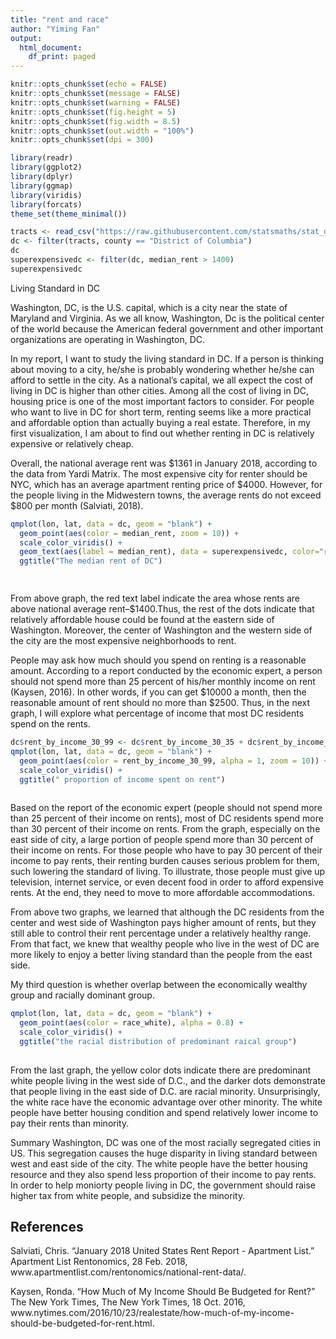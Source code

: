---
title: "rent and race"
author: "Yiming Fan"
output:
  html_document:
    df_print: paged
---
```{r setup, include=FALSE, message=FALSE, warning=FALSE}
knitr::opts_chunk$set(echo = FALSE)
knitr::opts_chunk$set(message = FALSE)
knitr::opts_chunk$set(warning = FALSE)
knitr::opts_chunk$set(fig.height = 5)
knitr::opts_chunk$set(fig.width = 8.5)
knitr::opts_chunk$set(out.width = "100%")
knitr::opts_chunk$set(dpi = 300)

library(readr)
library(ggplot2)
library(dplyr)
library(ggmap)
library(viridis)
library(forcats)
theme_set(theme_minimal())
```


```{r include=FALSE}
tracts <- read_csv("https://raw.githubusercontent.com/statsmaths/stat_data/gh-pages/acs_tract_data_2016.csv.gz")
dc <- filter(tracts, county == "District of Columbia")
dc
superexpensivedc <- filter(dc, median_rent > 1400)
superexpensivedc

```
Living Standard in DC 

Washington, DC, is the U.S. capital, which is a city near the state of Maryland and Virginia. As we all know, Washington, Dc is the political center of the world because the American federal government and other important organizations are operating in Washington, DC. 

In my report, I want to study the living standard in DC. If a person is thinking about moving to a city, he/she is probably wondering whether he/she can afford to settle in the city. As a national's capital, we all expect the cost of living in DC is higher than other cities. Among all the cost of living in DC, housing price is one of the most important factors to consider. For people who want to live in DC for short term, renting seems like a more practical and affordable option than actually buying a real estate. Therefore, in my first visualization, I am about to find out whether renting in DC is relatively expensive or relatively cheap.

Overall, the national average rent was $1361 in January 2018, according to the data from Yardi Matrix. The most expensive city for renter should be NYC, which has an average apartment renting price of $4000. However, for the people living in the Midwestern towns, the average rents do not exceed $800 per month (Salviati, 2018).

```{r}
qmplot(lon, lat, data = dc, geom = "blank") +
  geom_point(aes(color = median_rent, zoom = 10)) +
  scale_color_viridis() +
  geom_text(aes(label = median_rent), data = superexpensivedc, color="red", alpha= 0.5) +
  ggtitle("The median rent of DC")

  
```
From above graph, the red text label indicate the area whose rents are above national average rent--$1400.Thus, the rest of the dots indicate that relatively affordable house could be found at the eastern side of Washington. Moreover, the center of Washington and the western side of the city are the most expensive neighborhoods to rent.

People may ask how much should you spend on renting is a reasonable amount. According to a report conducted by the economic expert, a person should not spend more than 25 percent of his/her monthly income on rent (Kaysen, 2016). In other words, if you can get $10000 a month, then the reasonable amount of rent should no more than $2500. Thus, in the next graph, I will explore what percentage of income that most DC residents spend on the rents. 

```{r}
dc$rent_by_income_30_99 <- dc$rent_by_income_30_35 + dc$rent_by_income_35_40 + dc$rent_by_income_40_50 + dc$rent_by_income_50_99
qmplot(lon, lat, data = dc, geom = "blank") +
  geom_point(aes(color = rent_by_income_30_99, alpha = 1, zoom = 10)) +
  scale_color_viridis() +
  ggtitle(" proportion of income spent on rent")
  
```
Based on the report of the economic expert (people should not spend more than 25 percent of their income on rents), most of DC residents spend more than 30 percent of their income on rents. From the graph, especially on the east side of city, a large portion of people spend more than 30 percent of their income on rents. For those people who have to pay 30 percent of their income to pay rents, their renting burden causes serious problem for them, such lowering the standard of living. To illustrate, those people must give up television, internet service, or even decent food in order to afford expensive rents. At the end, they need to move to more affordable accommodations.

From above two graphs, we learned that although the DC residents from the center and west side of Washington pays higher amount of rents, but they still able to control their rent percentage under a relatively healthy range. From that fact, we knew that wealthy people who live in the west of DC are more likely to enjoy a better living standard than the people from the east side. 

My third question is whether overlap between the economically wealthy group and racially dominant group. 
```{r}
qmplot(lon, lat, data = dc, geom = "blank") +
  geom_point(aes(color = race_white), alpha = 0.8) +
  scale_color_viridis() +
  ggtitle("the racial distribution of predominant raical group") 
  
```
From the last graph, the yellow color dots indicate there are predominant white people living in the west side of D.C., and the darker dots demonstrate that people living in the east side of D.C. are racial minority. Unsurprisingly, the white race have the economic advantage over other minority. The white people have better housing condition and spend relatively lower income to pay their rents than minority. 

Summary
Washington, DC was one of the most racially segregated cities in US. This segregation causes the huge disparity in living standard between west and east side of the city. The white people have the better housing resource and they also spend less proportion of their income to pay rents. In order to help moniorty people living in DC, the government should raise higher tax from white people, and subsidize the minority. 




## References

Salviati, Chris. "January 2018 United States Rent Report - Apartment List." Apartment List Rentonomics, 28 Feb. 2018, www.apartmentlist.com/rentonomics/national-rent-data/.

Kaysen, Ronda. "How Much of My Income Should Be Budgeted for Rent?" The New York Times, The New York Times, 18 Oct. 2016, www.nytimes.com/2016/10/23/realestate/how-much-of-my-income-should-be-budgeted-for-rent.html.


